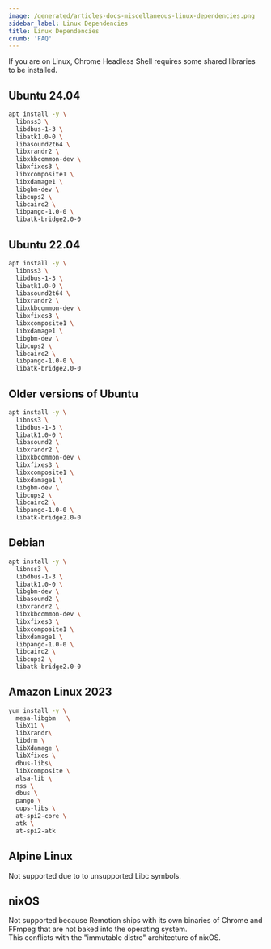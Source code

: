 ```yaml
---
image: /generated/articles-docs-miscellaneous-linux-dependencies.png
sidebar_label: Linux Dependencies
title: Linux Dependencies
crumb: 'FAQ'
---
```


If you are on Linux, Chrome Headless Shell requires some shared libraries to be installed.

## Ubuntu 24.04

```bash
apt install -y \
  libnss3 \
  libdbus-1-3 \
  libatk1.0-0 \
  libasound2t64 \
  libxrandr2 \
  libxkbcommon-dev \
  libxfixes3 \
  libxcomposite1 \
  libxdamage1 \
  libgbm-dev \
  libcups2 \
  libcairo2 \
  libpango-1.0-0 \
  libatk-bridge2.0-0
```

## Ubuntu 22.04

```bash
apt install -y \
  libnss3 \
  libdbus-1-3 \
  libatk1.0-0 \
  libasound2t64 \
  libxrandr2 \
  libxkbcommon-dev \
  libxfixes3 \
  libxcomposite1 \
  libxdamage1 \
  libgbm-dev \
  libcups2 \
  libcairo2 \
  libpango-1.0-0 \
  libatk-bridge2.0-0
```

## Older versions of Ubuntu

```bash
apt install -y \
  libnss3 \
  libdbus-1-3 \
  libatk1.0-0 \
  libasound2 \
  libxrandr2 \
  libxkbcommon-dev \
  libxfixes3 \
  libxcomposite1 \
  libxdamage1 \
  libgbm-dev \
  libcups2 \
  libcairo2 \
  libpango-1.0-0 \
  libatk-bridge2.0-0
```

## Debian

```bash
apt install -y \
  libnss3 \
  libdbus-1-3 \
  libatk1.0-0 \
  libgbm-dev \
  libasound2 \
  libxrandr2 \
  libxkbcommon-dev \
  libxfixes3 \
  libxcomposite1 \
  libxdamage1 \
  libpango-1.0-0 \
  libcairo2 \
  libcups2 \
  libatk-bridge2.0-0
```

## Amazon Linux 2023

```bash
yum install -y \
  mesa-libgbm	\
  libX11 \
  libXrandr\
  libdrm \
  libXdamage \
  libXfixes \
  dbus-libs\
  libXcomposite \
  alsa-lib \
  nss \
  dbus \
  pango \
  cups-libs \
  at-spi2-core \
  atk \
  at-spi2-atk
```

## Alpine Linux

Not supported due to to unsupported Libc symbols.

## nixOS

Not supported because Remotion ships with its own binaries of Chrome and FFmpeg that are not baked into the operating system.  
This conflicts with the "immutable distro" architecture of nixOS.
